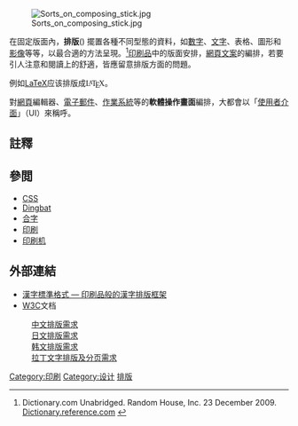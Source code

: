 {{noteTA|G1=IT}}
{{Expand English|Typesetting}}
[[File:Sorts_on_composing_stick.jpg|thumb]]

在固定版面內，'''排版'''({{lang-en|Typesetting}}) 擺置各種不同型態的資料，如[[數字|數字]]、[[文字|文字]]、表格、圖形和[[影像|影像]]等等，以最合適的方法呈現。<ref name="typesetting random house dictionary definition">Dictionary.com Unabridged. Random House, Inc. 23 December 2009. [http://dictionary.reference.com/browse/typeset Dictionary.reference.com] {{Wayback|url=http://dictionary.reference.com/browse/typeset |date=20160303204838 }}</ref>[[印刷品|印刷品]]中的版面安排，[[網頁|網頁文案]]的編排，若要引人注意和閱讀上的舒適，皆應留意排版方面的問題。

例如[[LaTeX|LaTeX]]应该排版成<span class="texhtml" style="font-family: 'CMU Serif', cmr10, LMRoman10-Regular, 'Nimbus Roman No9 L', 'Times New Roman', Times, serif;">L<span style="text-transform: uppercase; font-size: 70%; margin-left: -0.36em; vertical-align: 0.3em; line-height: 0; margin-right: -0.15em;">a</span>T<span style="text-transform: uppercase; margin-left: -0.1667em; vertical-align: -0.5ex; line-height: 0; margin-right: -0.125em;">e</span>X</span>。

對[[網頁|網頁]]編輯器、[[電子郵件|電子郵件]]、[[作業系統|作業系統]]等的'''軟體操作畫面'''編排，大都會以「[[使用者介面|使用者介面]]」（UI）來稱呼。

==註釋==
{{reflist}}

== 參閲 ==
{{div col|2}}
*[[CSS|CSS]]
*[[Dingbat|Dingbat]]
*[[合字|合字]]
*[[印刷|印刷]]
*[[印刷机|印刷机]]
{{div col end}}

== 外部連結 ==
{{div col|2}}
* [https://web.archive.org/web/20160930172426/http://css.hanzi.co/ 漢字標準格式 — 印刷品般的漢字排版框架]
* [[W3C|W3C]]文档
:[https://www.w3.org/TR/clreq/ 中文排版需求] {{Wayback|url=https://www.w3.org/TR/clreq/ |date=20160419150639 }}
:[https://www.w3.org/TR/jlreq/ 日文排版需求] {{Wayback|url=https://www.w3.org/TR/jlreq/ |date=20210322050910 }}
:[https://www.w3.org/TR/klreq/ 韩文排版需求] {{Wayback|url=https://www.w3.org/TR/klreq/ |date=20210224223308 }}
:[https://www.w3.org/TR/dpub-latinreq/ 拉丁文字排版及分页需求] {{Wayback|url=https://www.w3.org/TR/dpub-latinreq/ |date=20210318191545 }}
{{div col end}}

{{書籍出版流程|state=collapsed}}
{{印刷术语|state=collapsed}}
{{Newspaper-stub}}

{{Authority control}}
[[Category:印刷|Category:印刷]]
[[Category:设计|Category:设计]]
[[Category:排版|]]